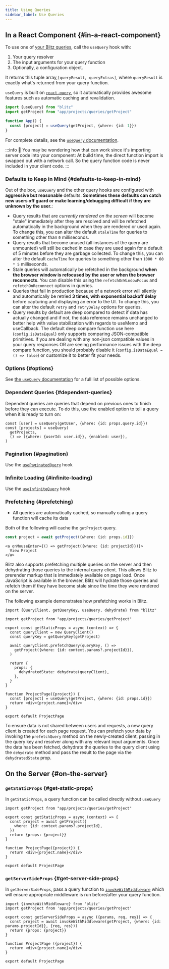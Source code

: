 ```yaml
---
title: Using Queries
sidebar_label: Use Queries
---
```


## In a React Component {#in-a-react-component}

To use one of [your Blitz queries](./query-resolvers), call the `useQuery`
hook with:

1. Your query resolver
2. The input arguments for your query function
3. Optionally, a configuration object.

It returns this tuple array,`[queryResult, queryExtras]`, where
`queryResult` is exactly what's returned from your query function.

`useQuery` is built on
[`react-query`](https://github.com/tannerlinsley/react-query), so it
automatically provides awesome features such as automatic caching and
revalidation.

```ts
import {useQuery} from "blitz"
import getProject from "app/projects/queries/getProject"

function App() {
  const [project] = useQuery(getProject, {where: {id: 1}})
}
```

For complete details, see the [`useQuery` documentation](./use-query).

<!-- prettier-ignore-start -->
:::info 🤔
You may be wondering how that can work since it's importing
server code into your component: At build time, the direct function import
is swapped out with a network call. So the query function code is never
included in your client code.
:::
<!-- prettier-ignore-end -->

### Defaults to Keep in Mind {#defaults-to-keep-in-mind}

Out of the box, `useQuery` and the other query hooks are configured with
**aggressive but reasonable** defaults. **Sometimes these defaults can
catch new users off guard or make learning/debugging difficult if they are
unknown by the user.**:

- Query results that are _currently rendered on the screen_ will become
  "stale" immediately after they are resolved and will be refetched
  automatically in the background when they are rendered or used again. To
  change this, you can alter the default `staleTime` for queries to
  something other than `0` milliseconds.
- Query results that become unused (all instances of the query are
  unmounted) will still be cached in case they are used again for a
  default of 5 minutes before they are garbage collected. To change this,
  you can alter the default `cacheTime` for queries to something other
  than `1000 * 60 * 5` milliseconds.
- Stale queries will automatically be refetched in the background **when
  the browser window is refocused by the user or when the browser
  reconnects**. You can disable this using the `refetchOnWindowFocus` and
  `refetchOnReconnect` options in queries.
- Queries that fail in production because of a network error will silently
  and automatically be retried **3 times, with exponential backoff delay**
  before capturing and displaying an error to the UI. To change this, you
  can alter the default `retry` and `retryDelay` options for queries.
- Query results by default are deep compared to detect if data has
  actually changed and if not, the data reference remains unchanged to
  better help with value stabilization with regards to useMemo and
  useCallback. The default deep compare function use here
  (`config.isDataEqual`) only supports comparing JSON-compatible
  primitives. If you are dealing with any non-json compatible values in
  your query responses OR are seeing performance issues with the deep
  compare function, you should probably disable it
  (`config.isDataEqual = () => false`) or customize it to better fit your
  needs.

### Options {#options}

See [the `useQuery` documentation](./use-query) for a full list of
possible options.

### Dependent Queries {#dependent-queries}

Dependent queries are queries that depend on previous ones to finish
before they can execute. To do this, use the enabled option to tell a
query when it is ready to turn on:

```tsx
const [user] = useQuery(getUser, {where: {id: props.query.id}})
const [projects] = useQuery(
  getProjects,
  () => ({where: {userId: user.id}}, {enabled: user}),
)
```

### Pagination {#pagination}

Use the [`usePaginatedQuery`](./use-paginated-query) hook

### Infinite Loading {#infinite-loading}

Use the [`useInfiniteQuery`](./use-infinite-query) hook

### Prefetching {#prefetching}

- All queries are automatically cached, so manually calling a query
  function will cache its data

Both of the following will cache the `getProject` query.

```ts
const project = await getProject({where: {id: props.id}})
```

```tsx
<a onMouseEnter={() => getProject({where: {id: projectId}})}>
  View Project
</a>
```

Blitz also supports prefetching multiple queries on the server and then
dehydrating those queries to the internal query client. This allows Blitz
to prerender markup that is immediately available on page load. Once
JavaScript is available in the browser, Blitz will hydrate those queries
and refetch them if they have become stale since the time they were
rendered on the server.

The following example demonstrates how prefetching works in Blitz.

```tsx
import {QueryClient, getQueryKey, useQuery, dehydrate} from "blitz"

import getProject from "app/projects/queries/getProject"

export const getStaticProps = async (context) => {
  const queryClient = new QueryClient()
  const queryKey = getQueryKey(getProject)

  await queryClient.prefetchQuery(queryKey, () =>
    getProject({where: {id: context.params?.projectId}}),
  )

  return {
    props: {
      dehydratedState: dehydrate(queryClient),
    },
  }
}

function ProjectPage({project}) {
  const [project] = useQuery(getProject, {where: {id: props.id}})
  return <div>{project.name}</div>
}

export default ProjectPage
```

To ensure data is not shared between users and requests, a new query
client is created for each page request. You can prefetch your data by
invoking the `prefetchQuery` method on the newly-created client, passing in
the query key and resolver along with any relevant input arguments. Once
the data has been fetched, dehydrate the queries to the query client using
the `dehydrate` method and pass the result to the page via the
`dehydratedState` prop.

## On the Server {#on-the-server}

### `getStaticProps` {#get-static-props}

In `getStaticProps`, a query function can be called directly without
`useQuery`

```tsx
import getProject from "app/projects/queries/getProject"

export const getStaticProps = async (context) => {
  const project = await getProject({
    where: {id: context.params?.projectId},
  })
  return {props: {project}}
}

function ProjectPage({project}) {
  return <div>{project.name}</div>
}

export default ProjectPage
```

### `getServerSideProps` {#get-server-side-props}

In `getServerSideProps`, pass a query function to
[`invokeWithMiddleware`](./resolver-server-utilities#invoke-with-middleware)
which will ensure appropriate middleware is run before/after your query
function.

```tsx
import {invokeWithMiddleware} from 'blitz'
import getProject from 'app/projects/queries/getProject'

export const getServerSideProps = async ({params, req, res}) => {
  const project = await invokeWithMiddleware(getProject, {where: {id: params.projectId}}, {req, res}))
  return {props: {project}}
}

function ProjectPage ({project}) {
  return <div>{project.name}</div>
}

export default ProjectPage
```
